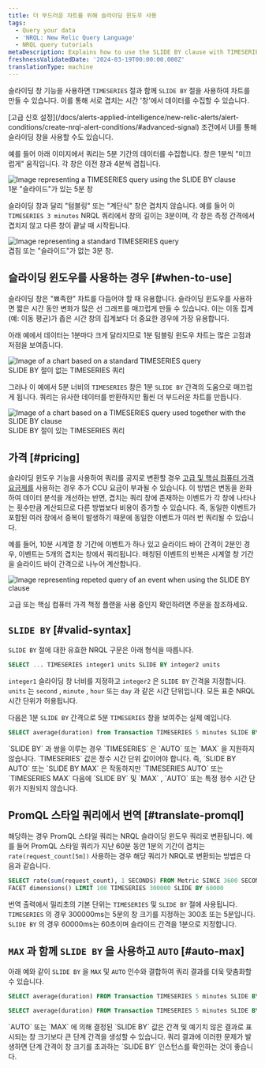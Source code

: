 ```yaml
---
title: 더 부드러운 차트를 위해 슬라이딩 윈도우 사용
tags:
  - Query your data
  - 'NRQL: New Relic Query Language'
  - NRQL query tutorials
metaDescription: Explains how to use the SLIDE BY clause with TIMESERIES to smooth out "spiky" charts.
freshnessValidatedDate: '2024-03-19T00:00:00.000Z'
translationType: machine
---
```


슬라이딩 창 기능을 사용하면 `TIMESERIES` 절과 함께 `SLIDE BY` 절을 사용하여 차트를 만들 수 있습니다. 이를 통해 서로 겹치는 시간 &apos;창&apos;에서 데이터를 수집할 수 있습니다.

<Callout variant="tip">
  [고급 신호 설정](/docs/alerts-applied-intelligence/new-relic-alerts/alert-conditions/create-nrql-alert-conditions/#advanced-signal) 조건에서 UI를 통해 슬라이딩 창을 사용할 수도 있습니다.
</Callout>

예를 들어 아래 이미지에서 쿼리는 5분 기간의 데이터를 수집합니다. 창은 1분씩 &quot;미끄럽게&quot; 움직입니다. 각 창은 이전 창과 4분씩 겹칩니다.

<img title="TIMESERIES query with SLIDE BY clause" alt="Image representing a TIMESERIES query using the SLIDE BY clause" src="/images/queries-nrql_diagram_slide-by-window-time-series.webp" />

<figcaption>
  1분 &quot;슬라이드&quot;가 있는 5분 창
</figcaption>

슬라이딩 창과 달리 &quot;텀블링&quot; 또는 &quot;계단식&quot; 창은 겹치지 않습니다. 예를 들어 이 `TIMESERIES 3 minutes` NRQL 쿼리에서 창의 길이는 3분이며, 각 창은 측정 간격에서 겹치지 않고 다른 창이 끝날 때 시작됩니다.

<img title="TIMESERIES query without SLIDE BY clause" alt="Image representing a standard TIMESERIES query" src="/images/queries-nrql_diagram_non-sliding-window-time-series.webp" />

<figcaption>
  겹침 또는 &quot;슬라이드&quot;가 없는 3분 창.
</figcaption>

## 슬라이딩 윈도우를 사용하는 경우 [#when-to-use]

슬라이딩 창은 &quot;뾰족한&quot; 차트를 다듬어야 할 때 유용합니다. 슬라이딩 윈도우를 사용하면 짧은 시간 동안 변화가 많은 선 그래프를 매끄럽게 만들 수 있습니다. 이는 이동 집계(예: 이동 평균)가 좁은 시간 창의 집계보다 더 중요한 경우에 가장 유용합니다.

아래 예에서 데이터는 1분마다 크게 달라지므로 1분 텀블링 윈도우 차트는 많은 고점과 저점을 보여줍니다.

<img title="TIMESERIES query without SLIDE BY clause" alt="Image of a chart based on a standard TIMESERIES query" src="/images/queries-nrql_screenshot-full_timeseries-spiky-NRQL-query-builder.webp" />

<figcaption>
  SLIDE BY 절이 없는 TIMESERIES 쿼리
</figcaption>

그러나 이 예에서 5분 너비의 `TIMESERIES` 창은 1분 `SLIDE BY` 간격의 도움으로 매끄럽게 됩니다. 쿼리는 유사한 데이터를 반환하지만 훨씬 더 부드러운 차트를 만듭니다.

<img title="SLIDE BY used with TIMESERIES" alt="Image of a chart based on a TIMESERIES query used together with the SLIDE BY clause" src="/images/queries-nrql_screenshot-full_timeseries-smoothed-with-slide-by-NRQL-query-builder.webp" />

<figcaption>
  SLIDE BY 절이 있는 TIMESERIES 쿼리
</figcaption>

## 가격 [#pricing]

슬라이딩 윈도우 기능을 사용하여 쿼리를 공지로 변환할 경우 [고급 및 핵심 컴퓨터 가격 요금제를](https://newrelic.com/pricing/compute#pricing_plan-compute) 사용하는 경우 추가 CCU 요금이 부과될 수 있습니다. 이 방법은 변동을 완화하여 데이터 분석을 개선하는 반면, 겹치는 쿼리 창에 존재하는 이벤트가 각 창에 나타나는 횟수만큼 계산되므로 다른 방법보다 비용이 증가할 수 있습니다. 즉, 동일한 이벤트가 포함된 여러 창에서 중복이 발생하기 때문에 동일한 이벤트가 여러 번 쿼리될 수 있습니다.

예를 들어, 10분 시계열 창 기간에 이벤트가 하나 있고 슬라이드 바이 간격이 2분인 경우, 이벤트는 5개의 겹치는 창에서 쿼리됩니다. 매칭된 이벤트의 반복은 시계열 창 기간을 슬라이드 바이 간격으로 나누어 계산합니다.

<img title="TIMESERIES query example with SLIDE BY clause" alt="Image representing repeted query of an event when using the SLIDE BY clause" src="/images/queries-nrql_diagram_slide-by-window-time-series-example.webp" />

고급 또는 핵심 컴퓨터 가격 책정 플랜을 사용 중인지 확인하려면 주문을 참조하세요.

## `SLIDE BY` [#valid-syntax]

`SLIDE BY` 절에 대한 유효한 NRQL 구문은 아래 형식을 따릅니다.

```sql
SELECT ... TIMESERIES integer1 units SLIDE BY integer2 units
```

`integer1` 슬라이딩 창 너비를 지정하고 `integer2` 은 `SLIDE BY` 간격을 지정합니다. `units` 는 `second` , `minute` , `hour` 또는 `day` 과 같은 시간 단위입니다. 모든 표준 NRQL 시간 단위가 허용됩니다.

다음은 1분 `SLIDE BY` 간격으로 5분 `TIMESERIES` 창을 보여주는 실제 예입니다.

```sql
SELECT average(duration) from Transaction TIMESERIES 5 minutes SLIDE BY 1 minute
```

<Callout variant="tip">
  `SLIDE BY` 과 쌍을 이루는 경우 `TIMESERIES` 은 `AUTO` 또는 `MAX` 을 지원하지 않습니다. `TIMESERIES` 값은 정수 시간 단위 값이어야 합니다. 즉, `SLIDE BY AUTO` 또는 `SLIDE BY MAX` 은 작동하지만 `TIMESERIES AUTO` 또는 `TIMESERIES MAX` 다음에 `SLIDE BY` 및 `MAX` , `AUTO` 또는 특정 정수 시간 단위가 지원되지 않습니다.
</Callout>

## PromQL 스타일 쿼리에서 번역 [#translate-promql]

해당하는 경우 PromQL 스타일 쿼리는 NRQL 슬라이딩 윈도우 쿼리로 변환됩니다. 예를 들어 PromQL 스타일 쿼리가 지난 60분 동안 1분의 기간이 겹치는 `rate(request_count[5m])` 사용하는 경우 해당 쿼리가 NRQL로 변환되는 방법은 다음과 같습니다.

```sql
SELECT rate(sum(request_count), 1 SECONDS) FROM Metric SINCE 3600 SECONDS AGO UNTIL NOW 
FACET dimensions() LIMIT 100 TIMESERIES 300000 SLIDE BY 60000
```

번역 출력에서 밀리초의 기본 단위는 `TIMESERIES` 및 `SLIDE BY` 절에 사용됩니다. `TIMESERIES` 의 경우 300000ms는 5분의 창 크기를 지정하는 300초 또는 5분입니다. `SLIDE BY` 의 경우 60000ms는 60초이며 슬라이드 간격을 1분으로 지정합니다.

## `MAX` 과 함께 `SLIDE BY` 을 사용하고 `AUTO` [#auto-max]

아래 예와 같이 `SLIDE BY` 을 `MAX` 및 `AUTO` 인수와 결합하여 쿼리 결과를 더욱 맞춤화할 수 있습니다.

```sql
SELECT average(duration) FROM Transaction TIMESERIES 5 minutes SLIDE BY MAX
```

```sql
SELECT average(duration) FROM Transaction TIMESERIES 5 minutes SLIDE BY AUTO
```

<Callout variant="tip">
  `AUTO` 또는 `MAX` 에 의해 결정된 `SLIDE BY` 값은 간격 및 예기치 않은 결과로 표시되는 창 크기보다 큰 단계 간격을 생성할 수 있습니다. 쿼리 결과에 이러한 문제가 발생하면 단계 간격이 창 크기를 초과하는 `SLIDE BY` 인스턴스를 확인하는 것이 좋습니다.
</Callout>